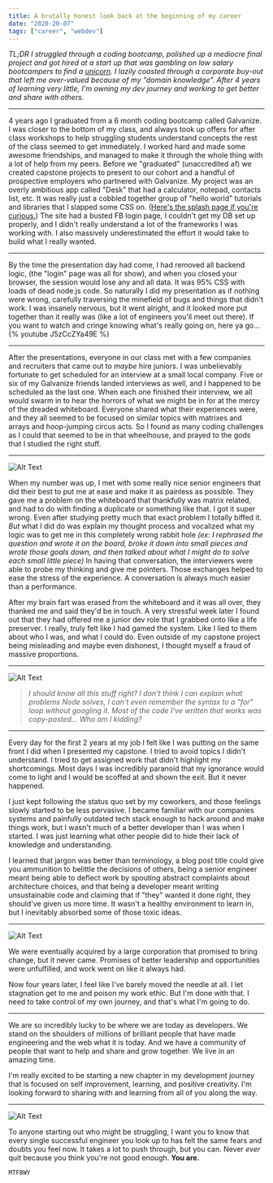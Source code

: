 ```yaml
---
title: A brutally honest look back at the beginning of my career
date: "2020-20-07"
tags: ["career", "webdev"]
---
```


_TL;DR_
_I struggled through a coding bootcamp, polished up a mediocre final project and got hired at a start up that was gambling on low salary bootcampers to find a [unicorn](https://www.atlanticbt.com/insights/myth-full-stack-unicorn-developer). I lazily coasted through a corporate buy-out that left me over-valued because of my "domain knowledge". After 4 years of learning very little, I'm owning my dev journey and working to get better and share with others._

---

4 years ago I graduated from a 6 month coding bootcamp called Galvanize. I was closer to the bottom of my class, and always took up offers for after class workshops to help struggling students understand concepts the rest of the class seemed to get immediately. I worked hard and made some awesome friendships, and managed to make it through the whole thing with a lot of help from my peers. Before we "graduated" (unaccredited af) we created capstone projects to present to our cohort and a handful of prospective employers who partnered with Galvanize. My project was an overly ambitious app called "Desk" that had a calculator, notepad, contacts list, etc. It was really just a cobbled together group of "hello world" tutorials and libraries that I slapped some CSS on. ([Here's the splash page if you're curious.](https://introtodesk.firebaseapp.com)) The site had a busted FB login page, I couldn't get my DB set up properly, and I didn't really understand a lot of the frameworks I was working with. I also massively underestimated the effort it would take to build what I really wanted.

---

By the time the presentation day had come, I had removed all backend logic, (the "login" page was all for show), and when you closed your browser, the session would lose any and all data. It was 95% CSS with loads of dead node.js code. So naturally I did my presentation as if nothing were wrong, carefully traversing the minefield of bugs and things that didn't work. I was insanely nervous, but it went alright, and it looked more put together than it really was (like a lot of engineers you'll meet out there). If you want to watch and cringe knowing what's really going on, here ya go...
{% youtube J5zCcZYa49E %}

---

After the presentations, everyone in our class met with a few companies and recruiters that came out to _maybe_ hire juniors. I was unbelievably fortunate to get scheduled for an interview at a small local company. Five or six of my Galvanize friends landed interviews as well, and I happened to be scheduled as the last one. When each one finished their interview, we all would swarm in to hear the horrors of what we might be in for at the mercy of the dreaded whiteboard. Everyone shared what their experiences were, and they all seemed to be focused on similar topics with matrixes and arrays and hoop-jumping circus acts. So I found as many coding challenges as I could that seemed to be in that wheelhouse, and prayed to the gods that I studied the right stuff.

---

![Alt Text](https://dev-to-uploads.s3.amazonaws.com/i/8js2lmlu7i8tnz9mujfv.jpeg)

When my number was up, I met with some really nice senior engineers that did their best to put me at ease and make it as painless as possible. They gave me a problem on the whiteboard that thankfully was matrix related, and had to do with finding a duplicate or something like that. I got it super wrong. Even after studying pretty much that exact problem I totally biffed it. _But_ what I did do was explain my thought process and vocalized what my logic was to get me in this completely wrong rabbit hole _(ex: I rephrased the question and wrote it on the board, broke it down into small pieces and wrote those goals down, and then talked about what I might do to solve each small little piece)_ In having that conversation, the interviewers were able to probe my thinking and give me pointers. Those exchanges helped to ease the stress of the experience. A conversation is always much easier than a performance.

After my brain fart was erased from the whiteboard and it was all over, they thanked me and said they'd be in touch. A very stressful week later I found out that they had offered me a junior dev role that I grabbed onto like a life preserver. I really, truly felt like I had gamed the system. Like I lied to them about who I was, and what I could do. Even outside of my capstone project being misleading and maybe even dishonest, I thought myself a fraud of massive proportions.

---

![Alt Text](https://dev-to-uploads.s3.amazonaws.com/i/wcgcdtvn6a9guptdrm27.png)

> _I should know all this stuff right? I don't think I can explain what problems Node solves, I can't even remember the syntax to a "for" loop without googling it. Most of the code I've written that works was copy-pasted... Who am I kidding?_

---

Every day for the first 2 years at my job I felt like I was putting on the same front I did when I presented my capstone. I tried to avoid topics I didn't understand. I tried to get assigned work that didn't highlight my shortcomings. Most days I was incredibly paranoid that my ignorance would come to light and I would be scoffed at and shown the exit. But it never happened.

I just kept following the status quo set by my coworkers, and those feelings slowly started to be less pervasive. I became familiar with our companies systems and painfully outdated tech stack enough to hack around and make things work, but I wasn't much of a better developer than I was when I started. I was just learning what other people did to hide their lack of knowledge and understanding.

I learned that jargon was better than terminology, a blog post title could give you ammunition to belittle the decisions of others, being a senior engineer meant being able to deflect work by spouting abstract complaints about architecture choices, and that being a developer meant writing unsustainable code and claiming that if "they" wanted it done right, they should've given us more time. It wasn't a healthy environment to learn in, but I inevitably absorbed some of those toxic ideas.

---

![Alt Text](https://dev-to-uploads.s3.amazonaws.com/i/azwjjha3zpdr8hx5up5i.jpeg)

We were eventually acquired by a large corporation that promised to bring change, but it never came. Promises of better leadership and opportunities were unfulfilled, and work went on like it always had.

Now four years later, I feel like I've barely moved the needle at all. I let stagnation get to me and poison my work ethic. But I'm done with that. I need to take control of my own journey, and that's what I'm going to do.

---

We are so incredibly lucky to be where we are today as developers. We stand on the shoulders of millions of brilliant people that have made engineering and the web what it is today. And we have a community of people that want to help and share and grow together. We live in an amazing time.

I'm really excited to be starting a new chapter in my development journey that is focused on self improvement, learning, and positive creativity. I'm looking forward to sharing with and learning from all of you along the way.

---

![Alt Text](https://dev-to-uploads.s3.amazonaws.com/i/yj8nzp4uzwn6hxxpboam.jpeg)

To anyone starting out who might be struggling, I want you to know that every single successful engineer you look up to has felt the same fears and doubts you feel now. It takes a lot to push through, but you can. Never _ever_ quit because you think you're not good enough. **You are.**

`MTFBWY`

